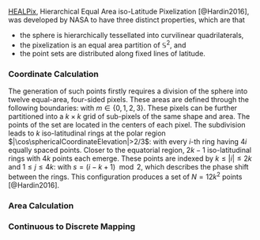 [HEALPix](/documentation/acronyms.qmd), Hierarchical Equal Area iso-Latitude Pixelization [@Hardin2016], was developed by NASA to have three distinct properties, which are that

* the sphere is hierarchically tessellated into curvilinear quadrilaterals,
* the pixelization is an equal area partition of $\mathbb{S}^2$, and
* the point sets are distributed along fixed lines of latitude.


### Coordinate Calculation

The generation of such points firstly requires a division of the sphere into twelve equal-area, four-sided pixels. These areas are defined through the following boundaries:
\begin{align}
    |\cos\sphericalCoordinateElevation| > \frac{2}{3}, & \qquad \sphericalCoordinateAzimuth = m\frac{\pi}{2},\\
    \cos\sphericalCoordinateElevation = \frac{-2-4m}{3} + \frac{8\sphericalCoordinateAzimuth}{3\pi}, & \qquad \frac{m\pi}{2} \leq \sphericalCoordinateAzimuth \leq \frac{(m+1)\pi}{2}, \\
    \cos\sphericalCoordinateElevation = \frac{2-4m}{3}-\frac{8\sphericalCoordinateAzimuth}{3\pi}, & \qquad \frac{-(m+1)\pi}{2} \leq \sphericalCoordinateAzimuth \leq \frac{-m\pi}{2}.
\end{align}
with $m \in \left\{0,1,2,3\right\}$. These pixels can be further partitioned into a $k \times k$ grid of sub-pixels of the same shape and area. The points of the set are located in the centers of each pixel. The subdivision leads to $k$ iso-latitudinal rings at the polar region $|\cos\sphericalCoordinateElevation|>2/3$:
\begin{equation}
    |\cos\sphericalCoordinateElevation_i|=1-\frac{i^2}{3k^2}, \qquad \sphericalCoordinateAzimuth_j=\frac{\pi}{2i} \left( j - \frac{1}{2} \right),
\end{equation}
with every $i$-th ring having $4i$ equally spaced points. Closer to the equatorial region, $2k-1$ iso-latitudinal rings with $4k$ points each emerge. These points are indexed by $k \leq |i| \leq 2k$ and $1 \leq j \leq 4k$:
\begin{equation}
    |\cos\sphericalCoordinateElevation_i| = \frac{4}{3} - \frac{2i}{3k}, \qquad \sphericalCoordinateAzimuth_j = \frac{\pi}{2k} \left( j - \frac{s}{2} \right)
\end{equation}
with $s = (i-k+1) \mod 2$, which describes the phase shift between the rings. This configuration produces a set of $N=12k^2$ points [@Hardin2016].


### Area Calculation


### Continuous to Discrete Mapping